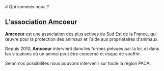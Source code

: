 
<TitlePanel src={BackgroundImage}>
# Qui sommes nous ?

</TitlePanel>

<TextPanel>

## L'association Amcoeur

**Amcoeur** est une association des plus actives du Sud Est de la France, qui œuvre pour la protection des animaux et l'aide aux propriétaires d'animaux.

Depuis 2010, **Amcoeur** intervient dans les formes prévues par la loi, et dans les situations où un animal peut être concerné et risque de souffrir.

Selon nos possibilités nous pouvons intervenir sur toute la région PACA.

</TextPanel>
